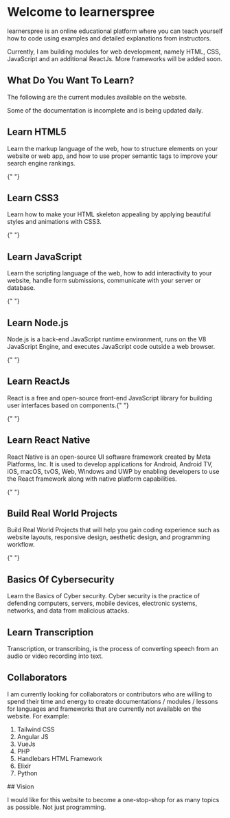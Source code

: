 
# Welcome to learnerspree

learnerspree is an online educational platform where you can teach yourself how to code using examples and detailed explanations from instructors.

Currently, I am building modules for web development, namely HTML, CSS, JavaScript and an additional ReactJs. More frameworks will be added soon.

## What Do You Want To Learn?

The following are the current modules available on the website.

<Callout type="warning">
  Some of the documentation is incomplete and is being updated daily.
</Callout>

<div className="grid grid-cols-1 md:grid-cols-2 gap-8 mt-8">
  <Link
    href="/web-development/html/html"
    className="border border-[#222222] rounded-lg p-4 hover:opacity-75 hover:scale-105 transition-all duration-150"
  >
    <h2 className="font-bold mb-2 text-2xl">Learn HTML5</h2>
    <p className="opacity-75 text-sm" style={{ lineHeight: 1.8 }}>
      Learn the markup language of the web, how to structure elements on your
      website or web app, and how to use proper semantic tags to improve your
      search engine rankings.
    </p>
  </Link>

{" "}
<Link
  href="/web-development/css/css"
  className="border border-[#222222] rounded-lg p-4 hover:opacity-75 hover:scale-105 transition-all duration-150"
>
  <h2 className="font-bold mb-2 text-2xl">Learn CSS3</h2>
  <p className="opacity-75 text-sm" style={{ lineHeight: 1.8 }}>
    Learn how to make your HTML skeleton appealing by applying beautiful styles
    and animations with CSS3.
  </p>
</Link>

{" "}
<Link
  href="/web-development/javascript/javascript"
  className="border border-[#222222] rounded-lg p-4 hover:opacity-75 hover:scale-105 transition-all duration-150"
>
  <h2 className="font-bold mb-2 text-2xl">Learn JavaScript</h2>
  <p className="opacity-75 text-sm" style={{ lineHeight: 1.8 }}>
    Learn the scripting language of the web, how to add interactivity to your
    website, handle form submissions, communicate with your server or database.
  </p>
</Link>

{" "}
<Link
  href="/web-development/nodejs/nodejs"
  className="border border-[#222222] rounded-lg p-4 hover:opacity-75 hover:scale-105 transition-all duration-150"
>
  <h2 className="font-bold mb-2 text-2xl">Learn Node.js</h2>
  <p className="opacity-75 text-sm" style={{ lineHeight: 1.8 }}>
    Node.js is a back-end JavaScript runtime environment, runs on the V8
    JavaScript Engine, and executes JavaScript code outside a web browser.
  </p>
</Link>

{" "}
<Link
  href="/web-development/react/react"
  className="border border-[#222222] rounded-lg p-4 hover:opacity-75 hover:scale-105 transition-all duration-150"
>
  <h2 className="font-bold mb-2 text-2xl">Learn ReactJs</h2>
  <p className="opacity-75 text-sm" style={{ lineHeight: 1.8 }}>
    React is a free and open-source front-end JavaScript library for building
    user interfaces based on components.{" "}
  </p>
</Link>

{" "}
<Link
  href="/react-native/react-native"
  className="border border-[#222222] rounded-lg p-4 hover:opacity-75 hover:scale-105 transition-all duration-150"
>
  <h2 className="font-bold mb-2 text-2xl">Learn React Native</h2>
  <p className="opacity-75 text-sm" style={{ lineHeight: 1.8 }}>
    React Native is an open-source UI software framework created by Meta
    Platforms, Inc. It is used to develop applications for Android, Android TV,
    iOS, macOS, tvOS, Web, Windows and UWP by enabling developers to use the
    React framework along with native platform capabilities.
  </p>
</Link>

{" "}
<Link
  href="/projects/projects"
  className="border border-[#222222] rounded-lg p-4 hover:opacity-75 hover:scale-105 transition-all duration-150"
>
  <h2 className="font-bold mb-2 text-2xl">Build Real World Projects</h2>
  <p className="opacity-75 text-sm" style={{ lineHeight: 1.8 }}>
    Build Real World Projects that will help you gain coding experience such as
    website layouts, responsive design, aesthetic design, and programming
    workflow.
  </p>
</Link>

{" "}
<Link
  href="/cybersecurity/introduction-to-cybersecurity/overview"
  className="border border-[#222222] rounded-lg p-4 hover:opacity-75 hover:scale-105 transition-all duration-150"
>
  <h2 className="font-bold mb-2 text-2xl">Basics Of Cybersecurity</h2>
  <p className="opacity-75 text-sm" style={{ lineHeight: 1.8 }}>
    Learn the Basics of Cyber security. Cyber security is the practice of
    defending computers, servers, mobile devices, electronic systems, networks,
    and data from malicious attacks.
  </p>
</Link>

  <Link
    href="/transcription/transcription"
    className="border border-[#222222] rounded-lg p-4 hover:opacity-75 hover:scale-105 transition-all duration-150"
  >
    <h2 className="font-bold mb-2 text-2xl">Learn Transcription</h2>
    <p className="opacity-75 text-sm" style={{ lineHeight: 1.8 }}>
      Transcription, or transcribing, is the process of converting speech from
      an audio or video recording into text.
    </p>
  </Link>
</div>

## Collaborators

I am currently looking for collaborators or contributors who are willing to spend their time and energy to create documentations / modules / lessons for languages and frameworks that are currently not available on the website. For example:

1. Tailwind CSS
2. Angular JS
3. VueJs
4. PHP
5. Handlebars HTML Framework
6. Elixir
7. Python

<Callout type="info">
## Vision

I would like for this website to become a one-stop-shop for as many topics as possible. Not just programming.

</Callout>

